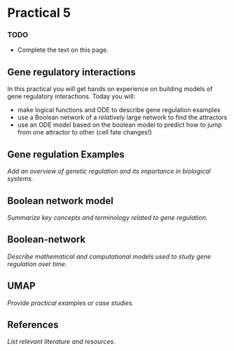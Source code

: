 # Practical 5

### TODO

- Complete the text on this page. 

## Gene regulatory interactions

In this practical you will get hands on experience on building models of gene regulatory interactions. Today you will:

- make logical functions and ODE to describe gene regulation examples
- use a Boolean network of a *relatively* large network to find the attractors
- use an ODE model based on the boolean model to predict how to jump from one attractor to other (cell fate changes!) 

## Gene regulation Examples

*Add an overview of genetic regulation and its importance in biological systems.*

## Boolean network model

*Summarize key concepts and terminology related to gene regulation.*

## Boolean-network

*Describe mathematical and computational models used to study gene regulation over time.*

## UMAP

*Provide practical examples or case studies.*

## References

*List relevant literature and resources.*